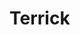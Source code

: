 
# Terrick
<ProjectDetails
  floatRight
  region="Riverlands"
  house="House Terrick"
  type="Castle"
  status="Completed"
  warp="/warp terrick"
  projectLead="Arkilstorm"
  dateStarted="2016-07-25T07:00:00+00:00"
  dateCompleted="2016-07-25T07:00:00+00:00"
/>

